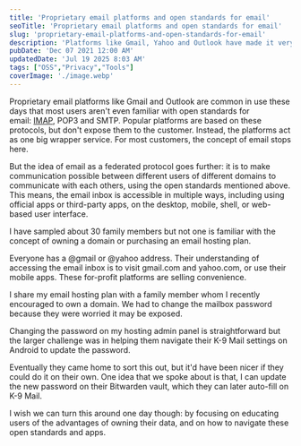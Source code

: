 ```yaml
---
title: 'Proprietary email platforms and open standards for email'
seoTitle: 'Proprietary email platforms and open standards for email'
slug: 'proprietary-email-platforms-and-open-standards-for-email'
description: 'Platforms like Gmail, Yahoo and Outlook have made it very easy to own and manage a mailbox, but I think we should be focusing on educating open standards.'
pubDate: 'Dec 07 2021 12:00 AM'
updatedDate: 'Jul 19 2025 8:03 AM'
tags: ["OSS","Privacy","Tools"]
coverImage: './image.webp'
---
```


Proprietary email platforms like Gmail and Outlook are common in use these days that most users aren't even familiar with open standards for email: [IMAP](https://datatracker.ietf.org/doc/html/rfc9051), POP3 and SMTP. Popular platforms are based on these protocols, but don't expose them to the customer. Instead, the platforms act as one big wrapper service. For most customers, the concept of email stops here.


But the idea of email as a federated protocol goes further: it is to make communication possible between different users of different domains to communicate with each others, using the open standards mentioned above. This means, the email inbox is accessible in multiple ways, including using official apps or third-party apps, on the desktop, mobile, shell, or web-based user interface.


I have sampled about 30 family members but not one is familiar with the concept of owning a domain or purchasing an email hosting plan. 


Everyone has a @gmail or @yahoo address. Their understanding of accessing the email inbox is to visit gmail.com and yahoo.com, or use their mobile apps. These for-profit platforms are selling convenience.


I share my email hosting plan with a family member whom I recently encouraged to own a domain. We had to change the mailbox password because they were worried it may be exposed. 


Changing the password on my hosting admin panel is straightforward but the larger challenge was in helping them navigate their K-9 Mail settings on Android to update the password. 


Eventually they came home to sort this out, but it'd have been nicer if they could do it on their own. One idea that we spoke about is that, I can update the new password on their Bitwarden vault, which they can later auto-fill on K-9 Mail.


I wish we can turn this around one day though: by focusing on educating users of the advantages of owning their data, and on how to navigate these open standards and apps.

